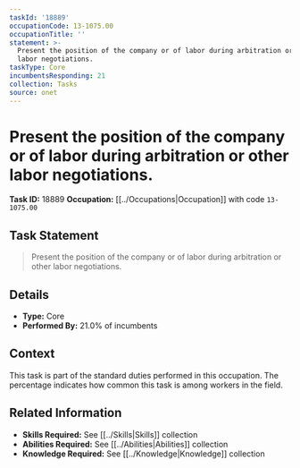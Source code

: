 ```yaml
---
taskId: '18889'
occupationCode: 13-1075.00
occupationTitle: ''
statement: >-
  Present the position of the company or of labor during arbitration or other
  labor negotiations.
taskType: Core
incumbentsResponding: 21
collection: Tasks
source: onet
---
```

# Present the position of the company or of labor during arbitration or other labor negotiations.

**Task ID:** 18889
**Occupation:** [[../Occupations|Occupation]] with code `13-1075.00`

## Task Statement

> Present the position of the company or of labor during arbitration or other labor negotiations.

## Details

- **Type:** Core
- **Performed By:** 21.0% of incumbents

## Context

This task is part of the standard duties performed in this occupation. The percentage indicates how common this task is among workers in the field.

## Related Information

- **Skills Required:** See [[../Skills|Skills]] collection
- **Abilities Required:** See [[../Abilities|Abilities]] collection
- **Knowledge Required:** See [[../Knowledge|Knowledge]] collection
